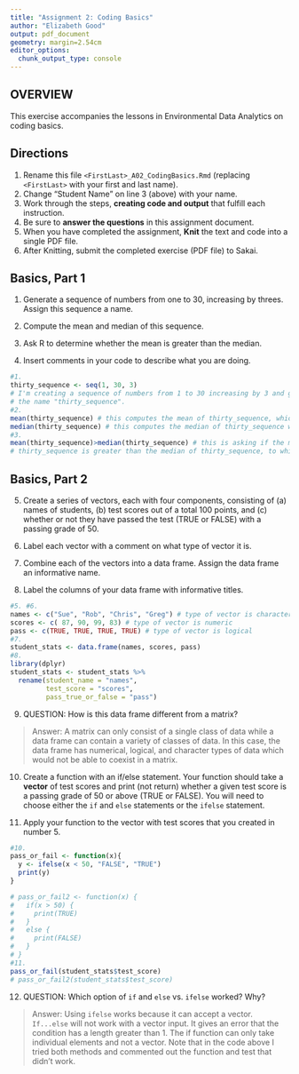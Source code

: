 ```yaml
---
title: "Assignment 2: Coding Basics"
author: "Elizabeth Good"
output: pdf_document
geometry: margin=2.54cm
editor_options: 
  chunk_output_type: console
---
```


## OVERVIEW

This exercise accompanies the lessons in Environmental Data Analytics on coding basics.

## Directions

1.  Rename this file `<FirstLast>_A02_CodingBasics.Rmd` (replacing `<FirstLast>` with your first and last name).
2.  Change "Student Name" on line 3 (above) with your name.
3.  Work through the steps, **creating code and output** that fulfill each instruction.
4.  Be sure to **answer the questions** in this assignment document.
5.  When you have completed the assignment, **Knit** the text and code into a single PDF file.
6.  After Knitting, submit the completed exercise (PDF file) to Sakai.

## Basics, Part 1

1.  Generate a sequence of numbers from one to 30, increasing by threes. Assign this sequence a name.

2.  Compute the mean and median of this sequence.

3.  Ask R to determine whether the mean is greater than the median.

4.  Insert comments in your code to describe what you are doing.

```r
#1. 
thirty_sequence <- seq(1, 30, 3)
# I'm creating a sequence of numbers from 1 to 30 increasing by 3 and giving this sequence 
# the name "thirty_sequence".
#2. 
mean(thirty_sequence) # this computes the mean of thirty_sequence, which equals 14.5
median(thirty_sequence) # this computes the median of thirty_sequence which equals 14.5
#3. 
mean(thirty_sequence)>median(thirty_sequence) # this is asking if the mean of 
# thirty_sequence is greater than the median of thirty_sequence, to which the answer is FALSE 
```

## Basics, Part 2

5.  Create a series of vectors, each with four components, consisting of (a) names of students, (b) test scores out of a total 100 points, and (c) whether or not they have passed the test (TRUE or FALSE) with a passing grade of 50.

6.  Label each vector with a comment on what type of vector it is.

7.  Combine each of the vectors into a data frame. Assign the data frame an informative name.

8.  Label the columns of your data frame with informative titles.

```r
#5. #6. 
names <- c("Sue", "Rob", "Chris", "Greg") # type of vector is character
scores <- c( 87, 90, 99, 83) # type of vector is numeric
pass <- c(TRUE, TRUE, TRUE, TRUE) # type of vector is logical 
#7. 
student_stats <- data.frame(names, scores, pass)
#8. 
library(dplyr)
student_stats <- student_stats %>%
  rename(student_name = "names",
         test_score = "scores",
         pass_true_or_false = "pass")
```

9.  QUESTION: How is this data frame different from a matrix?

> Answer:
A matrix can only consist of a single class of data while a data frame can contain a variety of classes of data. In this case, the data frame has numerical, logical, and character types of data which would not be able to coexist in a matrix. 

10. Create a function with an if/else statement. Your function should take a **vector** of test scores and print (not return) whether a given test score is a passing grade of 50 or above (TRUE or FALSE). You will need to choose either the `if` and `else` statements or the `ifelse` statement. 

11. Apply your function to the vector with test scores that you created in number 5.

```r
#10.
pass_or_fail <- function(x){
  y <- ifelse(x < 50, "FALSE", "TRUE")
  print(y)
}

# pass_or_fail2 <- function(x) {
#   if(x > 50) {
#     print(TRUE)
#   } 
#   else {
#     print(FALSE)
#   }
# }
#11. 
pass_or_fail(student_stats$test_score)
# pass_or_fail2(student_stats$test_score)
```

12. QUESTION: Which option of `if` and `else` vs. `ifelse` worked? Why?

> Answer:
Using `ifelse` works because it can accept a vector. `If...else` will not work with a vector input. It gives an error that the condition has a length greater than 1. The if function can only take individual elements and not a vector. Note that in the code above I tried both methods and commented out the function and test that didn't work. 
